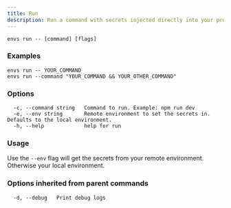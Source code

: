 ```yaml
---
title: Run
description: Run a command with secrets injected directly into your process.
---
```


```
envs run -- [command] [flags]
```

### Examples

```
envs run -- YOUR_COMMAND
envs run --command "YOUR_COMMAND && YOUR_OTHER_COMMAND"
```

### Options

```
  -c, --command string   Command to run. Example: npm run dev
  -e, --env string       Remote environment to set the secrets in. Defaults to the local environment.
  -h, --help             help for run
```

### Usage

Use the `--env` flag will get the secrets from your remote environment. Otherwise your local environment.

### Options inherited from parent commands

```
  -d, --debug   Print debug logs
```
